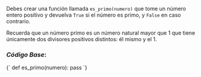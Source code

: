 
Debes crear una función llamada `es_primo(numero)` que tome un número entero positivo y devuelva `True` si el número es primo, y `False` en caso contrario.

Recuerda que un número primo es un número natural mayor que 1 que tiene únicamente dos divisores positivos distintos: él mismo y el 1.




### *Código Base*:

<CodeBlock language="python" title="es primo">
{`
def es_primo(numero):
    pass
`}
</CodeBlock>